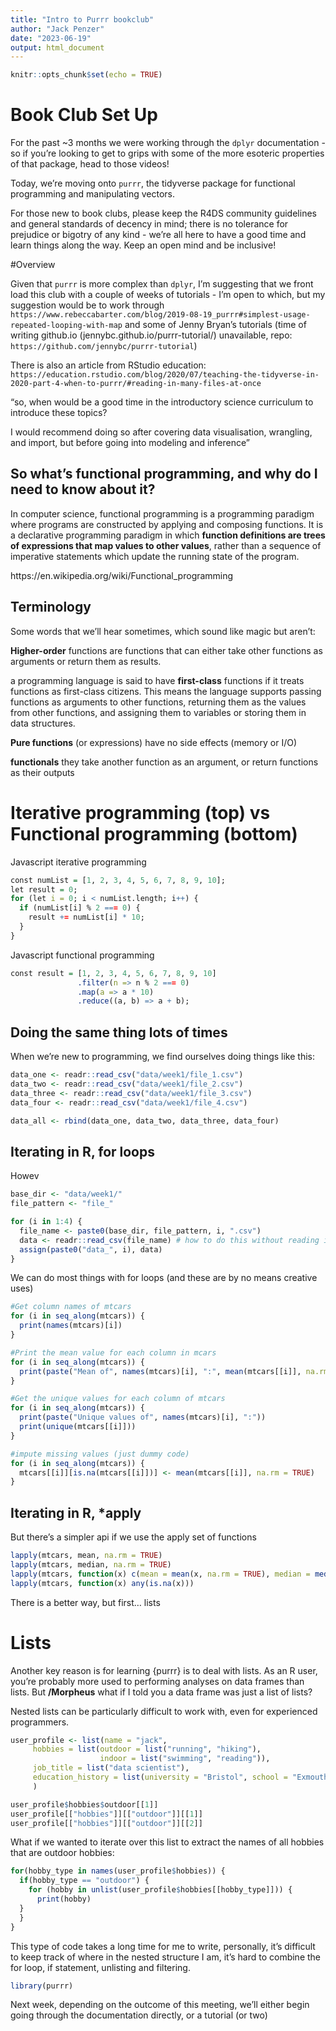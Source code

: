 ```yaml
---
title: "Intro to Purrr bookclub"
author: "Jack Penzer"
date: "2023-06-19"
output: html_document
---
```


```r
knitr::opts_chunk$set(echo = TRUE)
```

# Book Club Set Up

For the past ~3 months we were working through the `dplyr` documentation - so if you're looking to get to grips with some of the more esoteric properties of that package, head to those videos!

Today, we're moving onto `purrr`, the tidyverse package for functional programming and manipulating vectors.

For those new to book clubs, please keep the R4DS community guidelines and general standards of decency in mind; there is no tolerance for prejudice or bigotry of any kind - we're all here to have a good time and learn things along the way. Keep an open mind and be inclusive!

#Overview

Given that `purrr` is more complex than `dplyr`, I'm suggesting that we front load this club with a couple of weeks of tutorials - I'm open to which, but my suggestion would be to work through `https://www.rebeccabarter.com/blog/2019-08-19_purrr#simplest-usage-repeated-looping-with-map`
and some of Jenny Bryan's tutorials (time of writing github.io (jennybc.github.io/purrr-tutorial/) unavailable, repo: `https://github.com/jennybc/purrr-tutorial`)

There is also an article from RStudio education:
`https://education.rstudio.com/blog/2020/07/teaching-the-tidyverse-in-2020-part-4-when-to-purrr/#reading-in-many-files-at-once`

"so, when would be a good time in the introductory science curriculum to introduce these topics? 

I would recommend doing so after covering data visualisation, wrangling, and import, but before going into modeling and inference"

## So what's functional programming, and why do I need to know about it?

In computer science, functional programming is a programming paradigm where programs are constructed by applying and composing functions. It is a declarative programming paradigm in which **function definitions are trees of expressions that map values to other values**, rather than a sequence of imperative statements which update the running state of the program.

https://en.wikipedia.org/wiki/Functional_programming

## Terminology

Some words that we'll hear sometimes, which sound like magic but aren't:

**Higher-order** functions are functions that can either take other functions as arguments or return them as results.

a programming language is said to have **first-class** functions if it treats functions as first-class citizens. This means the language supports passing functions as arguments to other functions, returning them as the values from other functions, and assigning them to variables or storing them in data structures.

**Pure functions** (or expressions) have no side effects (memory or I/O)

**functionals** they take another function as an argument, or return functions as their outputs

# Iterative programming (top) vs Functional programming (bottom)
Javascript iterative programming
```r
const numList = [1, 2, 3, 4, 5, 6, 7, 8, 9, 10];
let result = 0;
for (let i = 0; i < numList.length; i++) {
  if (numList[i] % 2 === 0) {
    result += numList[i] * 10;
  }
}
```

Javascript functional programming
```r
const result = [1, 2, 3, 4, 5, 6, 7, 8, 9, 10]
               .filter(n => n % 2 === 0)
               .map(a => a * 10)
               .reduce((a, b) => a + b);
```

## Doing the same thing lots of times

When we're new to programming, we find ourselves doing things like this:
```r
data_one <- readr::read_csv("data/week1/file_1.csv")
data_two <- readr::read_csv("data/week1/file_2.csv")
data_three <- readr::read_csv("data/week1/file_3.csv")
data_four <- readr::read_csv("data/week1/file_4.csv")

data_all <- rbind(data_one, data_two, data_three, data_four)
```


## Iterating in R, for loops

Howev

```r
base_dir <- "data/week1/"
file_pattern <- "file_"

for (i in 1:4) {
  file_name <- paste0(base_dir, file_pattern, i, ".csv")
  data <- readr::read_csv(file_name) # how to do this without reading in data like that?
  assign(paste0("data_", i), data) 
}
```


We can do most things with for loops (and these are by no means creative uses)

```r
#Get column names of mtcars
for (i in seq_along(mtcars)) {
  print(names(mtcars)[i])
}

#Print the mean value for each column in mcars
for (i in seq_along(mtcars)) {
  print(paste("Mean of", names(mtcars)[i], ":", mean(mtcars[[i]], na.rm = TRUE)))
}

#Get the unique values for each column of mtcars
for (i in seq_along(mtcars)) {
  print(paste("Unique values of", names(mtcars)[i], ":"))
  print(unique(mtcars[[i]]))
}

#impute missing values (just dummy code)
for (i in seq_along(mtcars)) {
  mtcars[[i]][is.na(mtcars[[i]])] <- mean(mtcars[[i]], na.rm = TRUE)
}


```

## Iterating in R, *apply

But there's a simpler api if we use the apply set of functions

```r
lapply(mtcars, mean, na.rm = TRUE)
lapply(mtcars, median, na.rm = TRUE)
lapply(mtcars, function(x) c(mean = mean(x, na.rm = TRUE), median = median(x, na.rm = TRUE)))
lapply(mtcars, function(x) any(is.na(x)))
```

There is a better way, but first... lists

# Lists

Another key reason is for learning {purrr} is to deal with lists. As an R user, you're probably more used to performing analyses on data frames than lists. But **/Morpheus** what if I told you a data frame was just a list of lists? 

Nested lists can be particularly difficult to work with, even for experienced programmers.

```r
user_profile <- list(name = "jack", 
     hobbies = list(outdoor = list("running", "hiking"),
                    indoor = list("swimming", "reading")),
     job_title = list("data scientist"),
     education_history = list(university = "Bristol", school = "Exmouth")
     )

user_profile$hobbies$outdoor[[1]]
user_profile[["hobbies"]][["outdoor"]][[1]]
user_profile[["hobbies"]][["outdoor"]][[2]]
```

What if we wanted to iterate over this list to extract the names of all hobbies that are outdoor hobbies:
```r
for(hobby_type in names(user_profile$hobbies)) {
  if(hobby_type == "outdoor") {
    for (hobby in unlist(user_profile$hobbies[[hobby_type]])) {
      print(hobby)
  }
  }
}
```

This type of code takes a long time for me to write, personally, it's difficult to keep track of where in the nested structure I am, it's hard to combine the for loop, if statement, unlisting and filtering.

```r
library(purrr)
```

Next week, depending on the outcome of this meeting, we'll either  begin going through the documentation directly, or a tutorial (or two)
